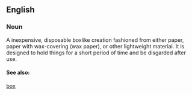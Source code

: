 == English ==

=== Noun ===

A inexpensive, disposable boxlike creation fashioned from either paper, paper with wax-covering (wax paper), or other lightweight material. It is designed to hold things for a short period of time and be disgarded after use.

==== See also: ====

[[box]]